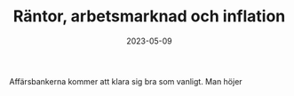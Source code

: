 ﻿---
title: 'Räntor, arbetsmarknad och inflation'
date: '2023-05-09'
description: 'Räntorna stiger med centralbankerna i täten.....'
---


Affärsbankerna kommer att klara sig bra som vanligt. Man höjer